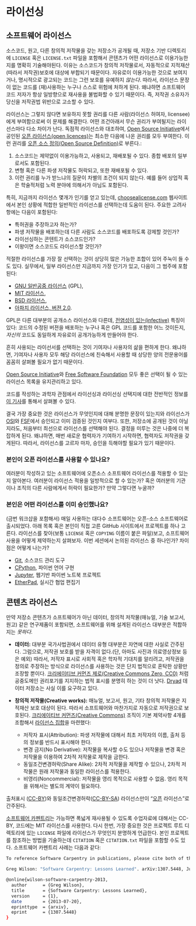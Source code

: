 
# 라이선싱 {#git-licensing}

## 소프트웨어 라이선스 {#git-license-sw}

소스코드, 원고, 다른 창의적 저작물을 갖는 저장소가 공개될 때,
저장소 기반 디렉토리에 `LICENSE` 혹은 `LICENSE.txt` 파일을 포함해서 콘텐츠가 어떤 라이선스로 이용가능한지를 명확히 기술해야된다.
이유는 소스코드가 창의적 저작물로서, 자동적으로 지적재산(따라서 저작권)보호에 대상에 부합되기 때문이다. 
자유로이 이용가능한 것으로 보여지거나, 명시적으로 광고되는 코드는 그런 보호를 유예하지 *않는다*. 
따라서, 라이선스 문장이 없는 코드를 (재)사용하는 누구나 스스로 위험에 처하게 된다. 
왜냐하면 소프트웨어 코드 저자가 항상 일방향으로 재사용을 불법화할 수 있기 때문이다.
즉, 저작권 소유자가 당신을 저작권법 위반으로 고소할 수 있다.


라이선스는 그렇지 않다면 보유하지 못할 권리를 다른 사람(라이선스 허여자, licensee)에게 부여함으로써 이 문제를 해결한다.
어떤 조건아래서 무슨 권리가 부여될지는 라이선스마다 다소 차이가 난다.
독점적 라이선스와 대조하여, [Open Source Initiative](http://opensource.org/)에서 공인된 
[오픈 라이선스(open licences)](http://opensource.org/licenses/alphabetical)는 최소한 다음에 나온 권리를 모두 부여한다. 
이런 권리를 [오픈 소스 정의(Open Source Definition)](http://opensource.org/osd)로 부른다.:

1. 소스코드는 제약없이 이용가능하고, 사용되고, 재배포될 수 있다.
   종합 배포의 일부로서도 포함된다.
2. 변형 혹은 다른 파생 저작물도 허락되고, 또한 재배포될 수 있다.
3. 이런 권리를 누가 받느냐의 질문이 차별의 조건이 되지 않는다.
   예를 들어 상업적 혹은 학술적처럼 노력 분야에 의해서가 아님도 포함된다.

특히, 지금까지 라이선스 몇개가 인기를 얻고 있는데, 
[choosealicense.com](https://choosealicense.com/) 웹사이트에서 본인 상황에 적합한 
일반적인 라이선스를 선택하는데 도움이 된다. 주요한 고려사항에는 다음이 포함된다:

* 특허권을 주장하고자 하는가?
* 파생 저작물을 배포하는데 다른 사람도 소스코드를 배포하도록 강제할 것인가?
* 라이선싱하는 콘텐트가 소스코드인가?
* 이왕이면 소스코드도 라이선스할 것인가?

적절한 라이선스를 가장 잘 선택하는 것이 상당히 많은 가능한 조합이 있어 주눅이 들 수도 있다. 
실무에서, 일부 라이선스만 지금까지 가장 인기가 있고, 다음이 그 범주에 포함된다:

* [GNU 일반공중 라이선스](http://opensource.org/licenses/GPL-3.0)
  (GPL),
* [MIT 라이선스](http://opensource.org/licenses/MIT),
* [BSD 라이선스](http://opensource.org/licenses/BSD-2-Clause),
* [아파치 라이선스, 버젼 2.0](http://opensource.org/licenses/Apache-2.0).

GPL은 다른 대부분의 공개소스 라이선스와 다른데, 
[전염성이 있는(infective)](http://swcarpentry.github.io/git-novice/reference.html#infective) 특징이 있다: 코드의 수정된 버젼을 배포하는 누구나 혹은 GPL 코드를 포함한 어느 것이든지, *자신의* 코드도 동일하게 자유로이 공개가능하게 만들어야 한다.

흔히 사용되는 라이선서를 선택하는 것이 기여자나 사용자의 삶을 편하게 한다.
왜냐하면, 기여자나 사용자 모두 해당 라이선스에 친숙해서 사용할 때 상당한 양의 전문용어를 
꼼꼼히 살펴볼 필요가 없기 때문이다.

[Open Source Initiative](https://opensource.org/licenses)와 [Free Software Foundation](https://www.gnu.org/licenses/license-list.html) 모두 
좋은 선택이 될 수 있는 라이선스 목록을 유지관리하고 있다.

코드를 작성하는 과학자 관점에서 라이선싱과 라이선싱 선택지에 대한 전반적인 정보를 
[이 기사][software-licensing]를 통해서 살펴볼 수 있다.

결국 가장 중요한 것은 라이선스가 무엇인지에 대해 분명한 문장이 있는지와 라이선스가 [OSI](http://opensource.org)와 [FSF](https://www.gnu.org/licenses/license-list.html)에서 승인되고 이미 검증된 것인지 여부다.
또한, 저장소에 공개된 것이 아닐지라도, 
처음부터 최선으로 라이선스를 선택해야 된다.
결정을 미루는 것은 나중에 더 복잡하게 된다.
왜냐하면, 매번 새로운 협력자가 기여하기 시작하면, 협력자도 저작권을 갖게된다.
따라서, 라이선스를 고르자 마자, 승인을 득해야할 필요가 있기 때문이다.

::: callout-tip
### 본인이 오픈 라이선스를 사용할 수 있나요?

여러분이 작성하고 있는 소프트웨어에 오픈소스 소프트웨어 라이선스를 적용할 수 있는지 알아본다.
여러분이 라이선스 적용을 일방적으로 할 수 있는가? 
혹은 여러분의 기관이나 조직의 다른 사람에게서 허락이 필요한가? 
만약 그렇다면 누굴까?

:::

::: callout-tip
### 본인은 어떤 라이선스를 이미 승인했나요?

(금번 워크샵을 포함해서) 매일 사용하는 대다수 소프트웨어는 오픈-소스 소프트웨어로 
출시되었다. 
아래 목록 혹은 본인이 직접 고른 GitHub 사이트에서 프로젝트를 하나 고른다.
라이선스를 찾아(보통 `LICENSE` 혹은 `COPYING` 이름이 붙은 파일)보고, 
소프트웨어 사용을 어떻게 제약하는지 살펴보자.
이번 세션에서 논의된 라이선스 중 하나인가? 
차이점은 어떻게 나는가?

- [Git](https://github.com/git/git), 소스코드 관리 도구
- [CPython](https://github.com/python/cpython), 파이썬 언어 구현 
- [Jupyter](https://github.com/jupyter), 웹기반 파이썬 노트북 프로젝트
- [EtherPad](https://github.com/ether/etherpad-lite), 실시간 협업 편집기

:::

[software-licensing]: https://doi.org/10.1371/journal.pcbi.1002598

## 콘텐츠 라이선스 {#git-licensing-contents}

만약 저장소 콘텐츠가 소프트웨어가 아닌 데이터, 창의적 저작물(매뉴얼, 기술 보고서, 원고) 같은 연구제품이 포함되면,
소프트웨어를 위해 설계된 라이선스 대부분은 적합하지는 *못하다*.

* **데이터:** 대부분 국가사법권에서 데이터 유형 대부분은 자연에 대한 사실로 간주된다. 
  그럼으로, 저작권 보호를 받을 자격이 없다.(단, 아마도 사진과 의료영상정보 등은 예외)
  따라서, 저작자 표시로 사회적 혹은 학자적 기대치를 알리려고, 저작권을 정의로 주장하는 방식으로 라이선스를 사용하는 것은 단지 법적으로 혼탁한 상황만 조장할 뿐이다. 
  [크리에이티브 커먼즈 제로(Creative Commons Zero, CC0)](https://creativecommons.org/publicdomain/zero/1.0/) 처럼 공중도메인 권리포기를 지지하는 법적 표시를 분명히 하는 것이 더 낫다. [Dryad](http://datadryad.org) 데이터 저장소는 사실 이를 요구하고 있다.

* **창의적 저작물(Creative works):** 매뉴얼, 보고서, 원고, 기타 창의적 저작물은 지적재산 보호 대상이 된다. 따라서 소프트웨어와 마찬가지로 자동으로 저작권으로 보호된다. [크리에이티브 커먼즈(Creative Commons)](http://creativecommons.org/) 조직이 기본 제약사항 4개를 조합해서 [라이선스 집합](http://creativecommons.org/licenses/)을 마련했다:

    *   저작자 표시(Attribution): 파생 저작물에 대해서 최초 저작자의 이름, 출처 등의 정보를 반드시 표시해야 한다.
    *   변경 금지(No Derivative): 저작물을 복사할 수도 있으나 저작물을 변경 혹은 저작물을 이용하여 2차적 저작물로 제작을 금한다.
    *   동일조건변경허락(Share Alike): 2차적 저작물을 제작할 수 있으나, 2차적 저작물은 원래 저작물과 동일한 라이선스를 적용한다.
    *   비영리(Noncommercial): 저작물을 영리 목적으로 사용할 수 없음. 영리 목적을 위해서는 별도의 계약이 필요하다.  
  

출처표시 ([CC-BY](http://creativecommons.org/licenses/by/4.0/))와 동일조건변경허락([CC-BY-SA](http://creativecommons.org/licenses/by-sa/4.0/)) 라이선스만이 "[오픈](http://opendefinition.org/) 라이선스"로 간주된다.

[소프트웨어 카펜트리](http://software-carpentry.org/license.html)는 가능하면 폭넓게 재사용될 수 있도록 수업자료에 대해서는 CC-BY, 코드에는 MIT 라이선스를 사용한다. 
다시 한번, 가장 중요한 것은 프로젝트 루트 디렉토리에 있는 `LICENSE` 파일에 라이선스가 무엇인지 분명하게 언급한다.
본인 프로젝트를 참조하는 방법을 기술하는데 `CITATION` 혹은 `CITATION.txt` 파일을 포함할 수도 있다. 소프트웨어 카펜트리 사례는 다음과 같다:


``` bash
To reference Software Carpentry in publications, please cite both of the following:

Greg Wilson: "Software Carpentry: Lessons Learned". arXiv:1307.5448, July 2013.

@online{wilson-software-carpentry-2013,
  author      = {Greg Wilson},
  title       = {Software Carpentry: Lessons Learned},
  version     = {1},
  date        = {2013-07-20},
  eprinttype  = {arxiv},
  eprint      = {1307.5448}
}
```
  
  
  
